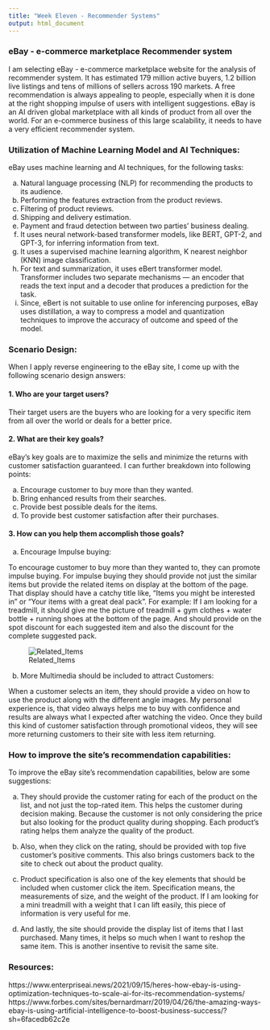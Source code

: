 ```yaml
---
title: "Week Eleven - Recommender Systems"
output: html_document
---
```



### eBay - e-commerce marketplace Recommender system

I am selecting eBay - e-commerce marketplace website for the analysis of recommender system. It has estimated 179 million active buyers, 1.2 billion live listings and tens of millions of sellers across 190 markets. A free recommendation is always appealing to people, especially when it is done at the right shopping impulse of users with intelligent suggestions.
eBay is an AI driven global marketplace with all kinds of product from all over the world. For an e-commerce business of this large scalability, it needs to have a very efficient recommender system. 

### Utilization of Machine Learning Model and AI Techniques:

 eBay uses machine learning and AI techniques, for the following tasks: 
 
a. Natural language processing (NLP) for recommending the products to its audience.
b. Performing the features extraction from the product reviews.
c. Filtering of product reviews.
d. Shipping and delivery estimation.
e. Payment and fraud detection between two parties’ business dealing.
f. It uses neural network-based transformer models, like BERT, GPT-2, and GPT-3, for inferring information from text.
g. It uses a supervised machine learning algorithm, K nearest neighbor (KNN) image classification.
h. For text and summarization, it uses eBert transformer model. Transformer includes two separate mechanisms — an encoder that reads the text input and a decoder that produces a prediction for the task.
i. Since, eBert is not suitable to use online for inferencing purposes, eBay uses distillation, a way to compress a model and quantization techniques to  improve the accuracy of outcome and speed of the model.


### Scenario Design:

When I apply reverse engineering to the eBay site, I come up with the following scenario design answers:

#### 1. Who are your target users?

 Their target users are the buyers who are looking for a very specific item from all over the world or deals for a better price. 
 
#### 2. What are their key goals?

   eBay's key goals are to maximize the sells and minimize the returns with customer satisfaction guaranteed. I can further breakdown into following points:
   
a.	Encourage customer to buy more than they wanted. 
b.	Bring enhanced results from their searches. 
c.	Provide best possible deals for the items.
d.	To provide best customer satisfaction after their purchases.

#### 3. How can you help them accomplish those goals?

a.	Encourage Impulse buying:

To encourage customer to buy more than they wanted to, they can promote impulse buying. For impulse buying they should provide not just the similar items but provide the related items on display at the bottom of the page. That display should have a catchy title like, “Items you might be interested in” or “Your items with a great deal pack”. For example: If I am looking for a treadmill, it should give me the picture of treadmill + gym clothes + water bottle + running shoes at the bottom of the page. And should provide on the spot discount for each suggested item and also the discount for the complete suggested pack.

![Related_Items](C:/Users/Uzma/CUNY-SPS-Assignments/data_607/week11/related_items.png)



b.	More Multimedia should be included to attract Customers:

When a customer selects an item, they should provide a video on how to use the product along with the different angle images. My personal experience is, that video always helps me to buy with confidence and results are always what I expected after watching the video. Once they build this kind of customer satisfaction through promotional videos, they will see more returning customers to their site with less item returning.

### How to improve the site's recommendation capabilities:

To improve the eBay site’s recommendation capabilities, below are some suggestions:

a.	They should provide the customer rating for each of the product on the list, and not just the top-rated item. This helps the customer during decision making. Because the customer is not only considering the price but also looking for the product quality during shopping. Each product’s rating helps them analyze the quality of the product.

b.	Also, when they click on the rating, should be provided with top five customer’s positive comments. This also brings customers back to the site to check out about the product quality.

c.	Product specification is also one of the key elements that should be included when customer click the item. Specification means, the measurements of size, and the weight of the product.  If I am looking for a mini treadmill with a weight that I can lift easily, this piece of information is very useful for me.

d. And lastly, the site should provide the display list of items that I last purchased. Many times, it helps so much when I want to reshop the same item. This is another insentive to revisit the same site.

### Resources:
https://www.enterpriseai.news/2021/09/15/heres-how-ebay-is-using-optimization-techniques-to-scale-ai-for-its-recommendation-systems/
https://www.forbes.com/sites/bernardmarr/2019/04/26/the-amazing-ways-ebay-is-using-artificial-intelligence-to-boost-business-success/?sh=6facedb62c2e
